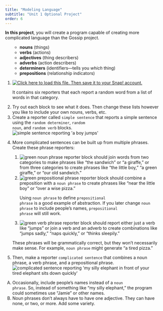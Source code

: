 ```yaml
---
title: "Modeling Language"
subtitle: "Unit 1 Optional Project"
order: 6
---
```


::: learn
<p><strong>In this project</strong>, you will create a program capable of creating more complicated language than the Gossip project.</p>
:::

::: {#first .forYouToDo}
<ol>

::: sidenote
<ul>

<li><strong>nouns</strong> (things)</li>

<li><strong>verbs</strong> (actions)</li>

<li><strong>adjectives</strong> (thing describers)</li>

<li><strong>adverbs</strong> (action describers)</li>

<li><strong>determiners</strong> (identifiers---tells you <em>which</em> thing)</li>

<li><strong>prepositions</strong> (relationship indicators)</li>

</ul>
:::

<li>

<a href="/prog/1-introduction/U1-ModelingLanguage.xml" class="run"><img src="/img/icons/load-save.png" title="Click here to load this file. Then save it to your Snap! account." alt="Click here to load this file. Then save it to your Snap! account." class="inline"/></a>

<p>It contains six reporters that each report a random word from a list of words in that category.</p>

</li>

<li>Try out each block to see what it does. Then change these lists however you like to include your own nouns, verbs, etc.</li>

<li>Create a reporter called <code>simple sentence</code> that reports a simple sentence using the <code>random determiner</code>, <code>random noun</code>, and <code>random verb</code> blocks. <img src="/img/1-introduction/simple-sentence-reporting.png" title="simple sentence reporting &apos;a boy jumps&apos;" alt="simple sentence reporting &apos;a boy jumps&apos;" class="indent"/></li>

<li>

More complicated sentences can be built up from multiple phrases. Create these phrase reporters:

<ol>

<li><img src="/img/3-lists/noun_phrase.png" title="green noun phrase reporter block" alt="green noun phrase reporter block" border="0"/> should join words from two categories to make phrases like "the sandwich" or "a giraffe," or from three categories to create phrases like "the little boy," "a green giraffe," or "our old sandwich."</li>

<li><img src="/img/3-lists/prep_phrase.png" title="green prepositional phrase reporter block" alt="green prepositional phrase reporter block" border="0"/> should combine a preposition with a <code>noun phrase</code> to create phrases like "near the little boy" or "over a wise pizza."</li>

::: takeNote
Using <code>noun phrase</code> to define <code>prepositional phrase</code> is a good example of abstraction. If you later change <code>noun phrase</code> to include people's names, <code>prepositional phrase</code> will still work.
:::

<li><img src="/img/3-lists/verb_phrase.png" title="green verb phrase reporter block" alt="green verb phrase reporter block" border="0"/> should report either just a verb like "jumps" or join a verb and an adverb to create combinations like "jumps sadly," "naps quickly," or "thinks sleepily."</li>

</ol>

</li>

::: endnote
These phrases will be grammatically correct, but they won't necessarily make sense. For example, <code>noun phrase</code> might generate "a tired pizza."
:::

<li>Then, make a reporter <code>complicated sentence</code> that combines a noun phrase, a verb phrase, and a prepositional phrase. <img src="/img/1-introduction/complicated-sentence-reporting.png" title="complicated sentence reporting &apos;my silly elephant in front of your tired elephant sits down quickly&apos;" alt="complicated sentence reporting &apos;my silly elephant in front of your tired elephant sits down quickly&apos;" class="indent"/></li>

</ol>
:::

```{=html}
<!--      <div class="todo">
See also: <a href="/cur/programming/3-lists/investigations/longest-word.html">Longest Word</a> and <a href="/cur/programming/3-lists/investigations/exaggerate.html">Exaggerate </a>
<ul>
<li>Any reason not to tack these on to the TIF for this page? --MF</li>
<li>Yeah, they don't really fit the topic, and TIF is pretty substantial already. --bh</li>
</ul>
</div>  -->
```
::: takeItFurther
<ol type="A">

<li>Occasionally, include people's names instead of a <code>noun phrase</code>. So, instead of something like "my silly elephant," the program could sometimes use "Jamie" or other names.</li>

<li>Noun phrases don't always have to have one adjective. They can have none, or two, or more. Add some variety.</li>

</ol>
:::

</body>

</html>
